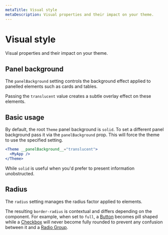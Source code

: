 ```yaml
---
metaTitle: Visual style
metaDescription: Visual properties and their impact on your theme.
---
```


# Visual style

<Description>Visual properties and their impact on your theme.</Description>

## Panel background

The `panelBackground` setting controls the background effect applied to panelled elements such as cards and tables.

Passing the `translucent` value creates a subtle overlay effect on these elements.

<Box my="5">
  <ThemesPanelTranslucentExample />
</Box>

## Basic usage

By default, the root `Theme` panel background is `solid`. To set a different panel background pass it via the `panelBackground` prop. This will force the theme to use the specified setting.

```jsx line=1
<Theme __panelBackground__="translucent">
  <MyApp />
</Theme>
```

While `solid` is useful when you'd prefer to present information unobstructed.

<Box my="5">
  <ThemesPanelSolidExample />
</Box>

## Radius

The `radius` setting manages the radius factor applied to elements.

The resulting `border-radius` is contextual and differs depending on the component. For example, when set to `full`, a [Button](/themes/docs/components/button) becomes pill shaped while a [Checkbox](/themes/docs/components/checkbox) will never become fully rounded to prevent any confusion between it and a [Radio Group](/themes/docs/components/radio-group).

<Box my="5">
  <ThemesRadiusExample />
</Box>
